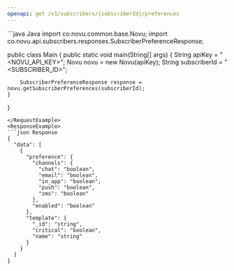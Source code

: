 ```yaml
---
openapi: get /v1/subscribers/{subscriberId}/preferences
---
```



<ApikeyWarning />

<RequestExample>
```java Java
import co.novu.common.base.Novu;
import co.novu.api.subscribers.responses.SubscriberPreferenceResponse;

public class Main {
    public static void main(String[] args) {
        String apiKey = "<NOVU_API_KEY>";
        Novu novu = new Novu(apiKey);
        String subscriberId = "<SUBSCRIBER_ID>";

        SubscriberPreferenceResponse response = novu.getSubscriberPreferences(subscriberId);
    }
}
```
</RequestExample>
<ResponseExample>
```json Response
{
  "data": [
    {
      "preference": {
        "channels": {
          "chat": "boolean",
          "email": "boolean",
          "in_app": "boolean",
          "push": "boolean",
          "sms": "boolean"
        },
        "enabled": "boolean"
      },
      "template": {
        "_id": "string",
        "critical": "boolean",
        "name": "string"
      }
    }
  ]
}
```
</ResponseExample>


